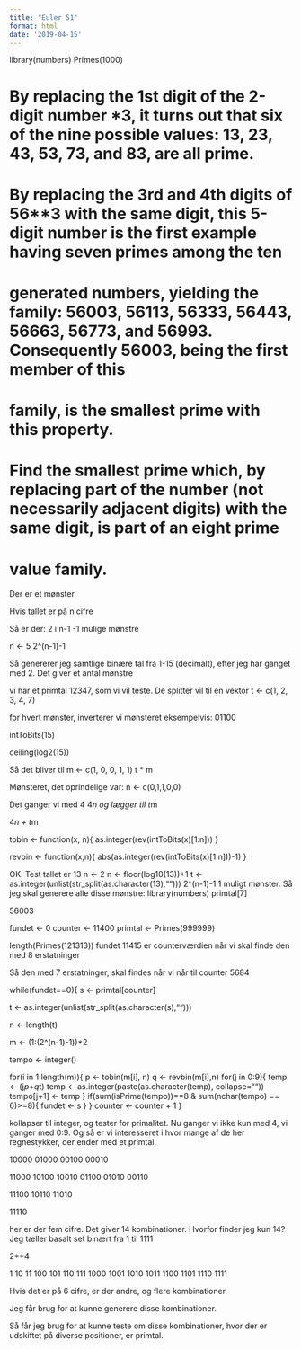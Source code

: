 ```yaml
---
title: "Euler 51"
format: html
date: '2019-04-15'
---
```


library(numbers)
Primes(1000)

# By replacing the 1st digit of the 2-digit number *3, it turns out that six of the nine possible values: 13, 23, 43, 53, 73, and 83, are all prime.
# 
# By replacing the 3rd and 4th digits of 56**3 with the same digit, this 5-digit number is the first example having seven primes among the ten 
# generated numbers, yielding the family: 56003, 56113, 56333, 56443, 56663, 56773, and 56993. Consequently 56003, being the first member of this 
# family, is the smallest prime with this property.
# 
# Find the smallest prime which, by replacing part of the number (not necessarily adjacent digits) with the same digit, is part of an eight prime 
# value family.


Der er et mønster. 

Hvis tallet er på n cifre

Så er der: 2 i n-1 -1 mulige mønstre

n <- 5
2^(n-1)-1

Så genererer jeg samtlige binære tal fra 1-15 (decimalt), efter jeg har ganget med 2. Det giver et antal
mønstre

vi har et primtal 12347, som vi vil teste. De splitter vil til en vektor
t <- c(1, 2, 3, 4, 7)

for hvert mønster, inverterer vi mønsteret
eksempelvis:
  01100

intToBits(15)

ceiling(log2(15))

Så det bliver til 
m <- c(1, 0, 0, 1, 1)
t * m

Mønsteret, det oprindelige var:
  n <- c(0,1,1,0,0)

Det ganger vi med 4
4*n
og lægger til t*m

4*n + t*m

tobin <- function(x, n){
  as.integer(rev(intToBits(x)[1:n]))
}

revbin <- function(x,n){
  abs(as.integer(rev(intToBits(x)[1:n]))-1)
}


OK. Test tallet er 13
n <- 2 
n <- floor(log10(13))+1
t <- as.integer(unlist(str_split(as.character(13),"")))
2^(n-1)-1
1 muligt mønster.
Så jeg skal generere alle disse mønstre:
  library(numbers)
primtal[7]

56003


fundet <- 0
counter <- 11400
primtal <- Primes(999999)  

length(Primes(121313))
fundet
11415 er counterværdien når vi skal finde den med 8 erstatninger

Så den med 7 erstatninger, skal findes når vi når til counter 5684

while(fundet==0){
s <-  primtal[counter]

t <- as.integer(unlist(str_split(as.character(s),"")))

n <- length(t)

m <- (1:(2^(n-1)-1))*2  

tempo  <- integer()

for(i in 1:length(m)){
  p <- tobin(m[i], n)
  q <- revbin(m[i],n)
  for(j in 0:9){
    temp <- (j*p+q*t)
    temp <- as.integer(paste(as.character(temp), collapse=""))
    tempo[j+1] <- temp
  }
  if(sum(isPrime(tempo))==8 & sum(nchar(tempo) == 6)>=8){
    fundet <- s
  }
}
counter <- counter + 1
}




kollapser til integer, og tester for primalitet. Nu ganger vi ikke kun med 4, vi ganger med 0:9. Og så er vi 
interesseret i hvor mange af de her regnestykker, der ender med et primtal.

10000
01000
00100
00010

11000
10100
10010
01100
01010
00110

11100
10110
11010

11110

her er der fem cifre. Det giver 14 kombinationer. Hvorfor finder jeg kun 14? Jeg tæller basalt set binært fra 
1 til 1111 


2**4

1
10
11
100
101
110
111
1000
1001
1010
1011
1100
1101
1110
1111


Hvis det er på 6 cifre, er der andre, og flere kombinationer.

Jeg får brug for at kunne generere disse kombinationer.

Så får jeg brug for at kunne teste om disse kombinationer, hvor der er udskiftet på diverse positioner, er primtal.